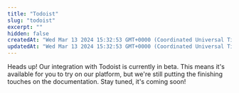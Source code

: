 ```yaml
---
title: "Todoist"
slug: "todoist"
excerpt: ""
hidden: false
createdAt: "Wed Mar 13 2024 15:32:53 GMT+0000 (Coordinated Universal Time)"
updatedAt: "Wed Mar 13 2024 15:32:53 GMT+0000 (Coordinated Universal Time)"
---
```

Heads up! Our integration with Todoist is currently in beta. This means it's available for you to try on our platform, but we're still putting the finishing touches on the documentation. Stay tuned, it's coming soon!
